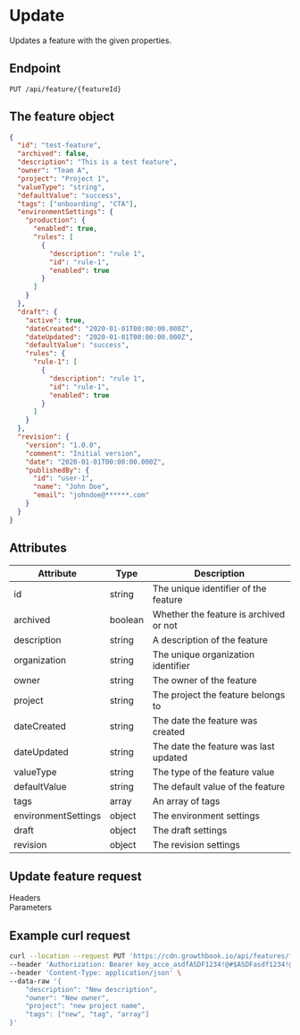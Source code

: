 
# Update

Updates a feature with the given properties.

## Endpoint

`PUT /api/feature/{featureId}`

## The feature object

```json
{
  "id": "test-feature",
  "archived": false,
  "description": "This is a test feature",
  "owner": "Team A",
  "project": "Project 1",
  "valueType": "string",
  "defaultValue": "success",
  "tags": ["onboarding", "CTA"],
  "environmentSettings": {
    "production": {
      "enabled": true,
      "rules": [
        {
          "description": "rule 1",
          "id": "rule-1",
          "enabled": true
        }
      ]
    }
  },
  "draft": {
    "active": true,
    "dateCreated": "2020-01-01T00:00:00.000Z",
    "dateUpdated": "2020-01-01T00:00:00.000Z",
    "defaultValue": "success",
    "rules": {
      "rule-1": [
        {
          "description": "rule 1",
          "id": "rule-1",
          "enabled": true
        }
      ]
    }
  },
  "revision": {
    "version": "1.0.0",
    "comment": "Initial version",
    "date": "2020-01-01T00:00:00.000Z",
    "publishedBy": {
      "id": "user-1",
      "name": "John Doe",
      "email": "johndoe@******.com"
    }
  }
}
```

## Attributes

| Attribute           | Type    | Description                            |
| ------------------- | ------- | -------------------------------------- |
| id                  | string  | The unique identifier of the feature   |
| archived            | boolean | Whether the feature is archived or not |
| description         | string  | A description of the feature           |
| organization        | string  | The unique organization identifier     |
| owner               | string  | The owner of the feature               |
| project             | string  | The project the feature belongs to     |
| dateCreated         | string  | The date the feature was created       |
| dateUpdated         | string  | The date the feature was last updated  |
| valueType           | string  | The type of the feature value          |
| defaultValue        | string  | The default value of the feature       |
| tags                | array   | An array of tags                       |
| environmentSettings | object  | The environment settings               |
| draft               | object  | The draft settings                     |
| revision            | object  | The revision settings                  |

## Update feature request

<section className="text-sm">
  <div class="text-lg font-bold">Headers</div>
  <ParamsRow
    name="Authorization"
    type="Bearer <access_token>"
    description="access_token for API authentication"
  />
</section>

<section className="text-sm mt-5">
  <div class="text-lg font-bold">
    <div>Parameters</div>
  </div>
  <ParamsRow
    name="description"
    required={false}
    type="string"
    description="A description of the feature"
  />
  <ParamsRow
    name="owner"
    required={false}
    type="string"
    description="The owner of the feature"
  />
  <ParamsRow
    name="project"
    required={false}
    type="string"
    description="The project the feature belongs to"
  />
  <ParamsRow
    name="tags"
    required={false}
    type="Array<string>"
    description="An array of tags"
  />
</section>

## Example curl request

```bash
curl --location --request PUT 'https://cdn.growthbook.io/api/features/feat_a8ab78d93' \
--header 'Authorization: Bearer key_acce_asdfASDF1234!@#$ASDFasdf1234!@#$	' \
--header 'Content-Type: application/json' \
--data-raw '{
    "description": "New description",
    "owner": "New owner",
    "project": "new project name",
    "tags": ["new", "tag", "array"]
}'
```
